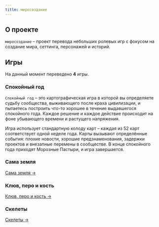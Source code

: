 ```yaml
---
title: миросоздание
---
```



## О проекте

`миросоздание` – проект перевода небольших ролевых игр с фокусом на создание мира, сеттинга, персонажей и историй.

## Игры

На данный момент переведено **4** игры.

### Спокойный год

`Спокойный год` – это картографическая игра в которой вы определяете судьбу сообщества, выживающего после краха цивилизации, и пытаетесь построить что-то хорошее в течение выдавшегося спокойного года. Каждое решение и каждое действие происходит на фоне убывающего времени и растущего напряжения.

Игра использует стандартную колоду карт – каждая из 52 карт <Icon name="tabler:play-card" /> соответствует одной неделе года. Карты вызывают определённые события: плохие новости, хорошие предзнаменования, задержки проектов и внезапные перемены в сообществе. В конце спокойного года приходят Морозные Пастыри, и игра завершается.

<Link title="Спокойный год" href="/the-quiet-year" style="info" />

### Сама земля

[Сама земля →](/the-ground-itself)

### Клюв, перо и кость

[Клюв, перо и кость →](/beak-feather-bone)

### Скелеты

[Скелеты →](/the-skeletons)
